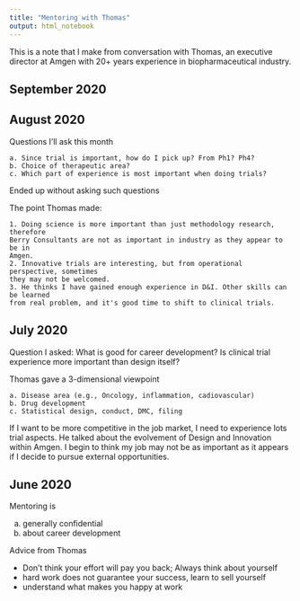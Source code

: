 ---
title: "Mentoring with Thomas"
output: html_notebook
---


This is a note that I make from conversation with Thomas, an executive director 
at Amgen with 20+ years experience in biopharmaceutical industry.

## September 2020

## August 2020

  Questions I'll ask this month
  
    a. Since trial is important, how do I pick up? From Ph1? Ph4?
    b. Choice of therapeutic area?
    c. Which part of experience is most important when doing trials?

  Ended up without asking such questions
  
  The point Thomas made: 
  
    1. Doing science is more important than just methodology research, therefore
    Berry Consultants are not as important in industry as they appear to be in
    Amgen.
    2. Innovative trials are interesting, but from operational perspective, sometimes
    they may not be welcomed.
    3. He thinks I have gained enough experience in D&I. Other skills can be learned
    from real problem, and it's good time to shift to clinical trials. 



## July 2020

  Question I asked: What is good for career development? Is clinical trial experience more important than design itself?
  
  Thomas gave a 3-dimensional viewpoint
  
    a. Disease area (e.g., Oncology, inflammation, cadiovascular)
    b. Drug development 
    c. Statistical design, conduct, DMC, filing 
  
  If I want to be more competitive in the job market, I need to experience lots trial aspects. He talked about the evolvement of Design and Innovation within Amgen. I begin to think my job may not be as important as it appears if I decide to pursue external opportunities.  

## June 2020
  Mentoring is
  
  a. generally confidential
  b. about career development
  
  Advice from Thomas
  
  + Don't think your effort will pay you back; Always think about yourself
  + hard work does not guarantee your success, learn to sell yourself
  + understand what makes you happy at work
  